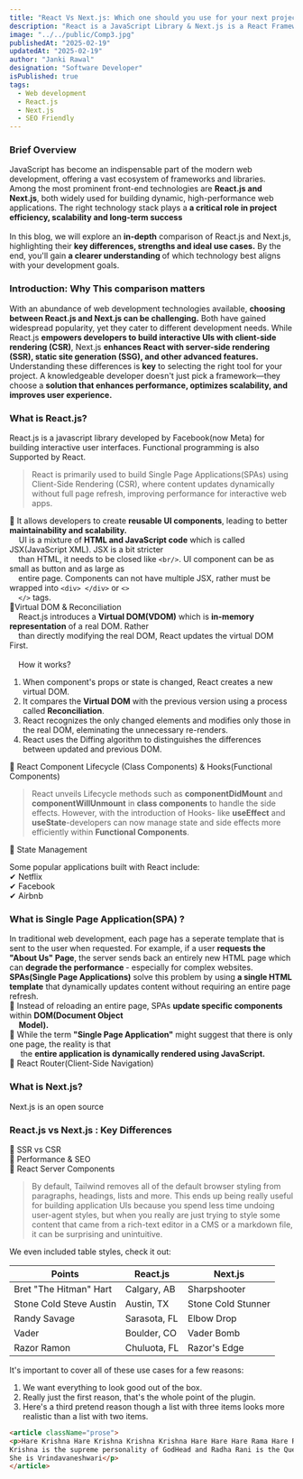 ```yaml
---
title: "React Vs Next.js: Which one should you use for your next project in 2025?"
description: "React is a JavaScript Library & Next.js is a React Framework"
image: "../../public/Comp3.jpg"
publishedAt: "2025-02-19"
updatedAt: "2025-02-19"
author: "Janki Rawal"
designation: "Software Developer"
isPublished: true
tags: 
  - Web development
  - React.js
  - Next.js
  - SEO Friendly
---
```

### Brief Overview
 JavaScript has become an indispensable part of the modern web development, 
 offering a vast ecosystem of frameworks and libraries. Among the most prominent 
 front-end technologies are <strong>React.js and Next.js</strong>, both widely used for 
 building dynamic, high-performance web applications. 
 The right technology stack plays a <strong> a critical role in project efficiency, scalability 
 and long-term success </strong> <br/><br/>
  In this blog, we will explore an <strong>in-depth</strong> comparison of React.js and Next.js, highlighting their 
  <strong> key differences, strengths and ideal use cases.</strong> 
 By the end, you'll gain <strong> a clearer understanding </strong> of which technology best aligns with 
 your development goals.


### Introduction: Why This comparison matters
With an abundance of web development technologies available, <strong> choosing between React.js and Next.js can be challenging.</strong>
 Both have gained widespread popularity, yet they cater to different development needs.
While React.js <strong>empowers developers to build interactive UIs with client-side rendering (CSR)</strong>, Next.js 
<strong>enhances React with server-side rendering (SSR), static site generation (SSG), and other advanced features.</strong>
Understanding these differences is <strong>key</strong> to selecting the right tool for your project.
A knowledgeable developer doesn't just pick a framework—they choose a 
<strong> solution that enhances performance, optimizes scalability, and improves user experience.</strong>
### What is React.js?

React.js is a javascript library developed by Facebook(now Meta) for building interactive user interfaces. 
Functional programming is also Supported by React. 
> React is primarily used to build Single Page Applications(SPAs) using Client-Side Rendering (CSR), 
where content updates dynamically without full page refresh, improving performance for interactive web apps.


🔹 It allows developers to create <strong>reusable UI components</strong>, leading to better <strong>maintainability 
and scalability. <br/> &nbsp; &nbsp; &nbsp;</strong>UI is a mixture of <strong> HTML and JavaScript code</strong> which is called JSX(JavaScript XML). JSX is a bit stricter <br/>&nbsp; &nbsp; than HTML, it needs to be closed like `<br/>`. 
UI component can be as small as button and as large as <br/> &nbsp; &nbsp;&nbsp;entire page. Components can not have multiple 
JSX, rather must be wrapped into `<div> </div>` or `<>` <br/> &nbsp; &nbsp;&nbsp;`</>` tags. <br/>
🔹Virtual DOM & Reconciliation<br/>
&nbsp; &nbsp; React.js introduces a <strong>Virtual DOM(VDOM)</strong> which is <strong>in-memory representation</strong> of a 
real DOM. Rather <br/> &nbsp; &nbsp; than directly modifying the real DOM, React updates the virtual DOM First. <br/><br/> 
&nbsp; &nbsp;  How it works? <br/>
  1. When component's props or state is changed, React creates a new virtual DOM.
  2. It compares the <strong>Virtual DOM</strong> with the previous version using a process called <strong>Reconciliation</strong>.<br/>
  3. React recognizes the only changed elements and modifies only those in the real DOM, eleminating the unnecessary re-renders.<br/>
  4. React uses the Diffing algorithm to distinguishes the differences between updated and previous DOM. <br/>

🔹 React Component Lifecycle (Class Components) & Hooks(Functional Components)<br/>
   > React unveils Lifecycle methods such as <strong>componentDidMount</strong> and <strong>componentWillUnmount</strong> in 
   <strong>class components</strong> to handle the side effects. However, with the introduction of Hooks-
   like <strong>useEffect</strong> and <strong>useState</strong>-developers can now manage state and side effects more efficiently within <strong>Functional Components</strong>. 
 
🔹 State Management<br/>



Some popular applications built with React include:<br/>
✔ Netflix <br/>
✔ Facebook <br/>
✔ Airbnb <br/>

### What is Single Page Application(SPA) ?
In traditional web development, each page has a seperate template that is sent to the user when requested.
For example, if a user <strong> requests the "About Us" Page</strong>, the server sends back an entirely
new HTML page which can <strong> degrade the performance </strong> - especially for complex websites. <br/>
<strong>SPAs(Single Page Applications)</strong> solve this problem by using 
<strong>a single HTML template</strong> that dynamically updates content without 
requiring an entire page refresh. <br/>
🔹 Instead of reloading an entire page, SPAs <strong>update specific components</strong> within 
<strong>DOM(Document Object <br/> &nbsp;&nbsp;&nbsp;&nbsp; Model).</strong> <br/>
🔹 While the term <strong>"Single Page Application"</strong> might suggest that there is only one page, the reality
 is that<br/> &nbsp;&nbsp;&nbsp;&nbsp; the <strong> entire application is dynamically rendered using JavaScript.</strong><br/>
🔹 React Router(Client-Side Navigation)  
### What is Next.js?
Next.js is an open source 

### React.js vs Next.js : Key Differences
🔹 SSR vs CSR<br/>
🔹 Performance & SEO<br/>
🔹 React Server Components



> By default, Tailwind removes all of the default browser styling from paragraphs, headings, lists and more. This ends up being really useful for building application UIs because you spend less time undoing user-agent styles, but when you really are just trying to style some content that came from a rich-text editor in a CMS or a markdown file, it can be surprising and unintuitive.

We even included table styles, check it out:

| Points                  | React.js     | Next.js            |
| ----------------------- | ------------ | ------------------ |
| Bret "The Hitman" Hart  | Calgary, AB  | Sharpshooter       |
| Stone Cold Steve Austin | Austin, TX   | Stone Cold Stunner |
| Randy Savage            | Sarasota, FL | Elbow Drop         |
| Vader                   | Boulder, CO  | Vader Bomb         |
| Razor Ramon             | Chuluota, FL | Razor's Edge       |


It's important to cover all of these use cases for a few reasons:

1.  We want everything to look good out of the box.
2.  Really just the first reason, that's the whole point of the plugin.
3.  Here's a third pretend reason though a list with three items looks more realistic than a list with two items.

 

``` Html showLineNumbers {1-2,4} /Krishna/ title="index.html" caption="this is the supreme power"
<article className="prose">
<p>Hare Krishna Hare Krishna Krishna Krishna Hare Hare Hare Rama Hare Rama Rama Rama Hare Hare
Krishna is the supreme personality of GodHead and Radha Rani is the Queen of Krishna or heart of Krishna
She is Vrindavaneshwari</p>
</article>
```
